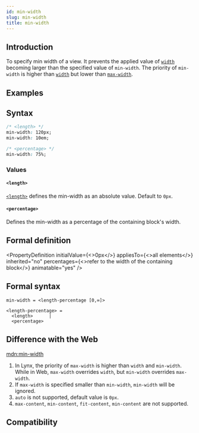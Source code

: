 ```yaml
---
id: min-width
slug: min-width
title: min-width
---
```


## Introduction

To specify min width of a view. It prevents the applied value of [`width`](./width) becoming larger than the specified value of `min-width`.
The priority of `min-width` is higher than [`width`](./width) but lower than [`max-width`](./max-width).

## Examples


<Go
  example="css-api"
  defaultFile="src/min-width/App.tsx"
  img="https://lf-lynx.tiktok-cdns.com/obj/lynx-artifacts-oss-sg/lynx-website/assets/doc/css/min-width.jpg"
  entry="src/min-width"
  defaultEntryFile="dist/min-width.lynx.bundle"
/>

## Syntax

```css
/* <length> */
min-width: 120px;
min-width: 10em;

/* <percentage> */
min-width: 75%;
```

### Values

#### `<length>`

[`<length>`](/api/css/data-type/length.mdx) defines the min-width as an absolute value. Default to `0px`.

#### `<percentage>`

Defines the min-width as a percentage of the containing block's width.

## Formal definition


<PropertyDefinition
  initialValue={<>0px</>}
  appliesTo={<>all elements</>}
  inherited="no"
  percentages={<>refer to the width of the containing block</>}
  animatable="yes"
/>

## Formal syntax

```
min-width = <length-percentage [0,∞]>

<length-percentage> =
  <length>      |
  <percentage>
```

## Difference with the Web

[mdn:min-width](https://developer.mozilla.org/en-US/docs/Web/CSS/min-width)

1. In Lynx, the priority of `max-width` is higher than `width` and `min-width`. While in Web, `max-width` overrides `width`, but `min-width` overrides `max-width`.
2. If `max-width` is specified smaller than `min-width`, `min-width` will be ignored.
3. `auto` is not supported, default value is `0px`.
4. `max-content`, `min-content`, `fit-content`, `min-content` are not supported.

## Compatibility


<LegacyCompatTable metadata="css/properties/min-width" />
